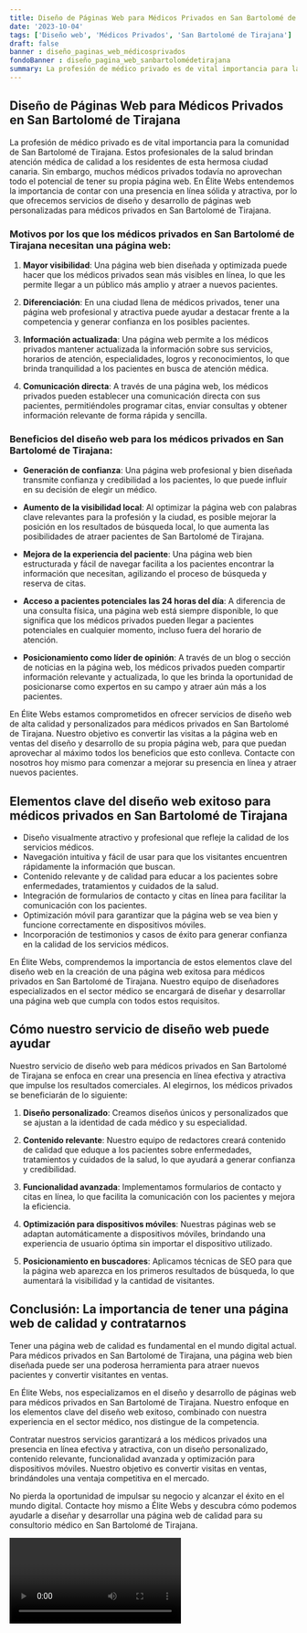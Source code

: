 ```yaml
---
title: Diseño de Páginas Web para Médicos Privados en San Bartolomé de Tirajana
date: '2023-10-04'
tags: ['Diseño web', 'Médicos Privados', 'San Bartolomé de Tirajana']
draft: false
banner : diseño_paginas_web_médicosprivados
fondoBanner : diseño_pagina_web_sanbartolomédetirajana
summary: La profesión de médico privado es de vital importancia para la comunidad de San Bartolomé de Tirajana. Estos profesionales de la salud brindan atención médica de calidad a los residentes de esta hermosa ciudad canaria. Sin embargo, muchos médicos privados todavía no aprovechan todo el potencial de tener su propia página web. En Élite Webs entendemos la importancia de contar con una presencia en línea sólida y atractiva, por lo que ofrecemos servicios de diseño y desarrollo de páginas web personalizadas para médicos privados en San Bartolomé de Tirajana.
---
```


## Diseño de Páginas Web para Médicos Privados en San Bartolomé de Tirajana

La profesión de médico privado es de vital importancia para la comunidad de San Bartolomé de Tirajana. Estos profesionales de la salud brindan atención médica de calidad a los residentes de esta hermosa ciudad canaria. Sin embargo, muchos médicos privados todavía no aprovechan todo el potencial de tener su propia página web. En Élite Webs entendemos la importancia de contar con una presencia en línea sólida y atractiva, por lo que ofrecemos servicios de diseño y desarrollo de páginas web personalizadas para médicos privados en San Bartolomé de Tirajana.

### Motivos por los que los médicos privados en San Bartolomé de Tirajana necesitan una página web:

1. **Mayor visibilidad**: Una página web bien diseñada y optimizada puede hacer que los médicos privados sean más visibles en línea, lo que les permite llegar a un público más amplio y atraer a nuevos pacientes.

2. **Diferenciación**: En una ciudad llena de médicos privados, tener una página web profesional y atractiva puede ayudar a destacar frente a la competencia y generar confianza en los posibles pacientes.

3. **Información actualizada**: Una página web permite a los médicos privados mantener actualizada la información sobre sus servicios, horarios de atención, especialidades, logros y reconocimientos, lo que brinda tranquilidad a los pacientes en busca de atención médica.

4. **Comunicación directa**: A través de una página web, los médicos privados pueden establecer una comunicación directa con sus pacientes, permitiéndoles programar citas, enviar consultas y obtener información relevante de forma rápida y sencilla.

### Beneficios del diseño web para los médicos privados en San Bartolomé de Tirajana:

- **Generación de confianza**: Una página web profesional y bien diseñada transmite confianza y credibilidad a los pacientes, lo que puede influir en su decisión de elegir un médico.

- **Aumento de la visibilidad local**: Al optimizar la página web con palabras clave relevantes para la profesión y la ciudad, es posible mejorar la posición en los resultados de búsqueda local, lo que aumenta las posibilidades de atraer pacientes de San Bartolomé de Tirajana.

- **Mejora de la experiencia del paciente**: Una página web bien estructurada y fácil de navegar facilita a los pacientes encontrar la información que necesitan, agilizando el proceso de búsqueda y reserva de citas.

- **Acceso a pacientes potenciales las 24 horas del día**: A diferencia de una consulta física, una página web está siempre disponible, lo que significa que los médicos privados pueden llegar a pacientes potenciales en cualquier momento, incluso fuera del horario de atención.

- **Posicionamiento como líder de opinión**: A través de un blog o sección de noticias en la página web, los médicos privados pueden compartir información relevante y actualizada, lo que les brinda la oportunidad de posicionarse como expertos en su campo y atraer aún más a los pacientes.

En Élite Webs estamos comprometidos en ofrecer servicios de diseño web de alta calidad y personalizados para médicos privados en San Bartolomé de Tirajana. Nuestro objetivo es convertir las visitas a la página web en ventas del diseño y desarrollo de su propia página web, para que puedan aprovechar al máximo todos los beneficios que esto conlleva. Contacte con nosotros hoy mismo para comenzar a mejorar su presencia en línea y atraer nuevos pacientes.

<GifSeo />

<Cta />

## Elementos clave del diseño web exitoso para médicos privados en San Bartolomé de Tirajana

- Diseño visualmente atractivo y profesional que refleje la calidad de los servicios médicos.
- Navegación intuitiva y fácil de usar para que los visitantes encuentren rápidamente la información que buscan.
- Contenido relevante y de calidad para educar a los pacientes sobre enfermedades, tratamientos y cuidados de la salud.
- Integración de formularios de contacto y citas en línea para facilitar la comunicación con los pacientes.
- Optimización móvil para garantizar que la página web se vea bien y funcione correctamente en dispositivos móviles.
- Incorporación de testimonios y casos de éxito para generar confianza en la calidad de los servicios médicos.

En Élite Webs, comprendemos la importancia de estos elementos clave del diseño web en la creación de una página web exitosa para médicos privados en San Bartolomé de Tirajana. Nuestro equipo de diseñadores especializados en el sector médico se encargará de diseñar y desarrollar una página web que cumpla con todos estos requisitos.

## Cómo nuestro servicio de diseño web puede ayudar

Nuestro servicio de diseño web para médicos privados en San Bartolomé de Tirajana se enfoca en crear una presencia en línea efectiva y atractiva que impulse los resultados comerciales. Al elegirnos, los médicos privados se beneficiarán de lo siguiente:

1. **Diseño personalizado**: Creamos diseños únicos y personalizados que se ajustan a la identidad de cada médico y su especialidad.

2. **Contenido relevante**: Nuestro equipo de redactores creará contenido de calidad que eduque a los pacientes sobre enfermedades, tratamientos y cuidados de la salud, lo que ayudará a generar confianza y credibilidad.

3. **Funcionalidad avanzada**: Implementamos formularios de contacto y citas en línea, lo que facilita la comunicación con los pacientes y mejora la eficiencia.

4. **Optimización para dispositivos móviles**: Nuestras páginas web se adaptan automáticamente a dispositivos móviles, brindando una experiencia de usuario óptima sin importar el dispositivo utilizado.

5. **Posicionamiento en buscadores**: Aplicamos técnicas de SEO para que la página web aparezca en los primeros resultados de búsqueda, lo que aumentará la visibilidad y la cantidad de visitantes.

## Conclusión: La importancia de tener una página web de calidad y contratarnos

Tener una página web de calidad es fundamental en el mundo digital actual. Para médicos privados en San Bartolomé de Tirajana, una página web bien diseñada puede ser una poderosa herramienta para atraer nuevos pacientes y convertir visitantes en ventas.

En Élite Webs, nos especializamos en el diseño y desarrollo de páginas web para médicos privados en San Bartolomé de Tirajana. Nuestro enfoque en los elementos clave del diseño web exitoso, combinado con nuestra experiencia en el sector médico, nos distingue de la competencia.

Contratar nuestros servicios garantizará a los médicos privados una presencia en línea efectiva y atractiva, con un diseño personalizado, contenido relevante, funcionalidad avanzada y optimización para dispositivos móviles. Nuestro objetivo es convertir visitas en ventas, brindándoles una ventaja competitiva en el mercado.

No pierda la oportunidad de impulsar su negocio y alcanzar el éxito en el mundo digital. Contacte hoy mismo a Élite Webs y descubra cómo podemos ayudarle a diseñar y desarrollar una página web de calidad para su consultorio médico en San Bartolomé de Tirajana.

<Video />

<CtaBot job='Médicos Privados' city='San Bartolomé de Tirajana'/>

<Gmaps query='San Bartolomé de Tirajana+españa+maps' />
